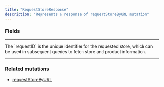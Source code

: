 ```yaml
---
title: "RequestStoreResponse"
description: "Represents a response of requestStoreByURL mutation"
---
```


### Fields

---

<ParamField path="requestID" type="String!">
  The `requestID` is the unique identifier for the requested store, which can be used in subsequent queries to fetch store and product information.

</ParamField>

---

### Related mutations

* [requestStoreByURL](/api-reference/requeststorebyurl)